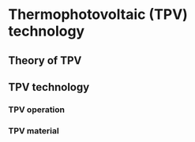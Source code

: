 # Thermophotovoltaic (TPV) technology

## Theory of TPV

## TPV technology

### TPV operation

### TPV material